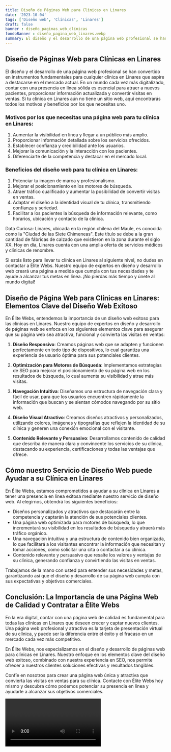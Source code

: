 ```yaml
---
title: Diseño de Páginas Web para Clínicas en Linares
date: '2023-10-04'
tags: ['Diseño web', 'Clínicas', 'Linares']
draft: false
banner : diseño_paginas_web_clínicas
fondoBanner : diseño_pagina_web_linares.webp
summary: El diseño y el desarrollo de una página web profesional se han convertido en instrumentos fundamentales para cualquier clínica en Linares que aspire a destacarse en el mercado actual. En un mundo cada vez más digitalizado, contar con una presencia en línea sólida es esencial para atraer a nuevos pacientes, proporcionar información actualizada y convertir visitas en ventas. Si tu clínica en Linares aún no tiene un sitio web, aquí encontrarás todos los motivos y beneficios por los que necesitas uno.
---
```


## Diseño de Páginas Web para Clínicas en Linares

El diseño y el desarrollo de una página web profesional se han convertido en instrumentos fundamentales para cualquier clínica en Linares que aspire a destacarse en el mercado actual. En un mundo cada vez más digitalizado, contar con una presencia en línea sólida es esencial para atraer a nuevos pacientes, proporcionar información actualizada y convertir visitas en ventas. Si tu clínica en Linares aún no tiene un sitio web, aquí encontrarás todos los motivos y beneficios por los que necesitas uno.

### Motivos por los que necesitas una página web para tu clínica en Linares:

1. Aumentar la visibilidad en línea y llegar a un público más amplio.
2. Proporcionar información detallada sobre los servicios ofrecidos.
3. Establecer confianza y credibilidad ante los usuarios.
4. Mejorar la comunicación y la interacción con los pacientes.
5. Diferenciarte de la competencia y destacar en el mercado local.

### Beneficios del diseño web para tu clínica en Linares:

1. Potenciar tu imagen de marca y profesionalismo.
2. Mejorar el posicionamiento en los motores de búsqueda.
3. Atraer tráfico cualificado y aumentar la posibilidad de convertir visitas en ventas.
4. Adaptar el diseño a la identidad visual de tu clínica, transmitiendo confianza y seriedad.
5. Facilitar a los pacientes la búsqueda de información relevante, como horarios, ubicación y contacto de la clínica.

Data Curiosa: Linares, ubicada en la región chilena del Maule, es conocida como la "Ciudad de las Siete Chimeneas". Este título se debe a la gran cantidad de fábricas de calzado que existieron en la zona durante el siglo XX. Hoy en día, Linares cuenta con una amplia oferta de servicios médicos y clínicas de renombre.

Si estás listo para llevar tu clínica en Linares al siguiente nivel, no dudes en contactar a Élite Webs. Nuestro equipo de expertos en diseño y desarrollo web creará una página a medida que cumpla con tus necesidades y te ayude a alcanzar tus metas en línea. ¡No pierdas más tiempo y únete al mundo digital!

<GifSeo />

<Cta />

## Diseño de Página Web para Clínicas en Linares: Elementos Clave del Diseño Web Exitoso

En Élite Webs, entendemos la importancia de un diseño web exitoso para las clínicas en Linares. Nuestro equipo de expertos en diseño y desarrollo de páginas web se enfoca en los siguientes elementos clave para asegurar que su página web sea atractiva, funcional y convierta las visitas en ventas:

1. **Diseño Responsivo**: Creamos páginas web que se adapten y funcionen perfectamente en todo tipo de dispositivos, lo cual garantiza una experiencia de usuario óptima para sus potenciales clientes.

2. **Optimización para Motores de Búsqueda**: Implementamos estrategias de SEO para mejorar el posicionamiento de su página web en los resultados de búsqueda, lo cual aumenta su visibilidad y atrae más visitas.

3. **Navegación Intuitiva**: Diseñamos una estructura de navegación clara y fácil de usar, para que los usuarios encuentren rápidamente la información que buscan y se sientan cómodos navegando por su sitio web.

4. **Diseño Visual Atractivo**: Creamos diseños atractivos y personalizados, utilizando colores, imágenes y tipografías que reflejen la identidad de su clínica y generen una conexión emocional con el visitante.

5. **Contenido Relevante y Persuasivo**: Desarrollamos contenido de calidad que describa de manera clara y convincente los servicios de su clínica, destacando su experiencia, certificaciones y todas las ventajas que ofrece.

## Cómo nuestro Servicio de Diseño Web puede Ayudar a su Clínica en Linares

En Élite Webs, estamos comprometidos a ayudar a su clínica en Linares a tener una presencia en línea exitosa mediante nuestro servicio de diseño web. Al elegirnos, obtendrá los siguientes beneficios:

- Diseños personalizados y atractivos que destacarán entre la competencia y captarán la atención de sus potenciales clientes.
- Una página web optimizada para motores de búsqueda, lo que incrementará su visibilidad en los resultados de búsqueda y atraerá más tráfico orgánico.
- Una navegación intuitiva y una estructura de contenido bien organizada, lo que facilitará a los visitantes encontrar la información que necesitan y tomar acciones, como solicitar una cita o contactar a su clínica.
- Contenido relevante y persuasivo que resalte los valores y ventajas de su clínica, generando confianza y convirtiendo las visitas en ventas.

Trabajamos de la mano con usted para entender sus necesidades y metas, garantizando así que el diseño y desarrollo de su página web cumpla con sus expectativas y objetivos comerciales.

## Conclusión: La Importancia de una Página Web de Calidad y Contratar a Élite Webs

En la era digital, contar con una página web de calidad es fundamental para todas las clínicas en Linares que deseen crecer y captar nuevos clientes. Una página web profesional y atractiva es la tarjeta de presentación virtual de su clínica, y puede ser la diferencia entre el éxito y el fracaso en un mercado cada vez más competitivo.

En Élite Webs, nos especializamos en el diseño y desarrollo de páginas web para clínicas en Linares. Nuestro enfoque en los elementos clave del diseño web exitoso, combinado con nuestra experiencia en SEO, nos permite ofrecer a nuestros clientes soluciones efectivas y resultados tangibles.

Confíe en nosotros para crear una página web única y atractiva que convierta las visitas en ventas para su clínica. Contacte con Élite Webs hoy mismo y descubra cómo podemos potenciar su presencia en línea y ayudarle a alcanzar sus objetivos comerciales.

<Video />

<CtaBot job='Clínicas' city='Linares'/>

<Gmaps query='Linares+españa+maps' />
